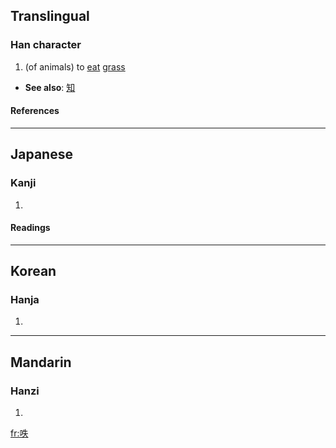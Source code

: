 ==Translingual==
===Han character===
{{Han char|rn=30|rad=口|as=05|sn=8|four=|canj=口竹手人 (RHQO)}}
# (of animals) to [[eat]] [[grass]]


* '''See also''': [[知]]
====References====
{{Han ref|kx=0183.080|dkj=03465|dj=0402.090|hdz=10601.080|uh=5479|ud=21625}}
----
==Japanese==
===Kanji===
{{ja-kanji|grade=|rs=口05}}
# {{defn|Japanese}} 
====Readings====
{{ja-readings|on=[[いつ]] (itsu), [[ちつ]] (chitsu)|kun=}}
----
==Korean==
===Hanja===
{{ko-hanja|hangeul=[[일]], [[질]]|rv=il, jil|mr=il, chil}}
# {{defn|Korean}}
----
==Mandarin==
===Hanzi===
{{cmn-hanzi|pin=[[yì]] (yi4)|wg=i<sup>4</sup>}}
# {{defn|Mandarin}}

[[fr:呹]]